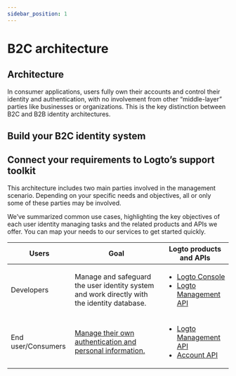 ```yaml
---
sidebar_position: 1
---
```



# B2C architecture

## Architecture

In consumer applications, users fully own their accounts and control their identity and authentication, with no involvement from other “middle-layer” parties like businesses or organizations. This is the key distinction between B2C and B2B identity architectures.

<ImageB2c width="100%" height="auto" />

## Build your B2C identity system

<GenericFeatures />

## Connect your requirements to Logto’s support toolkit

This architecture includes two main parties involved in the management scenario. Depending on your specific needs and objectives, all or only some of these parties may be involved.

We’ve summarized common use cases, highlighting the key objectives of each user identity managing tasks and the related products and APIs we offer. You can map your needs to our services to get started quickly.

| Users              | Goal                                                                                        | Logto products and APIs                                                                                                                                          |
| ------------------ | ------------------------------------------------------------------------------------------- | ---------------------------------------------------------------------------------------------------------------------------------------------------------------- |
| Developers         | Manage and safeguard the user identity system and work directly with the identity database. | <ul><li>[Logto Console](https://cloud.logto.io)</li><li>[Logto Management API](https://openapi.logto.io/)</li></ul>                                              |
| End user/Consumers | [Manage their own authentication and personal information.](/end-user-flows)                | <ul><li>[Logto Management API](https://openapi.logto.io/)</li><li>[Account API](https://openapi.logto.io/operation/operation-getaccountcentersettings)</li></ul> |

<RelatedResource />
